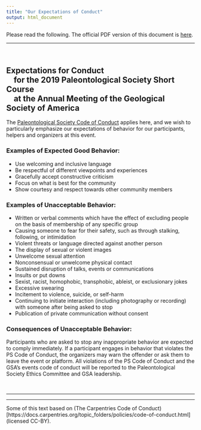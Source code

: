 ```yaml
---
title: "Our Expectations of Conduct"
output: html_document
---
```


Please read the following. The official PDF version of this document is [here](Expectations for Conduct for the 2019 Paleontological Society Short Course.pdf).

******
&nbsp;
&nbsp;

## **Expectations for Conduct** <br/> &nbsp;&nbsp;&nbsp; for the 2019 Paleontological Society Short Course <br/> &nbsp;&nbsp;&nbsp; at the Annual Meeting of the Geological Society of America

The [Paleontological Society Code of Conduct](https://www.paleosoc.org/paleontological-society-policy-on-non-discrimination-and-code-of-conduct/) applies here, and we wish to particularly emphasize our expectations of behavior for our participants, helpers and organizers at this event.

### Examples of Expected Good Behavior:

- Use welcoming and inclusive language
- Be respectful of different viewpoints and experiences
- Gracefully accept constructive criticism
- Focus on what is best for the community
- Show courtesy and respect towards other community members
  
### Examples of Unacceptable Behavior:

- Written or verbal comments which have the effect of excluding people on the basis of membership of any specific group
- Causing someone to fear for their safety, such as through stalking, following, or intimidation
- Violent threats or language directed against another person
- The display of sexual or violent images
- Unwelcome sexual attention
- Nonconsensual or unwelcome physical contact
- Sustained disruption of talks, events or communications
- Insults or put downs
- Sexist, racist, homophobic, transphobic, ableist, or exclusionary jokes
- Excessive swearing
- Incitement to violence, suicide, or self-harm
- Continuing to initiate interaction (including photography or recording) with someone after being asked to stop
- Publication of private communication without consent

### Consequences of Unacceptable Behavior:

Participants who are asked to stop any inappropriate behavior are expected to comply immediately. If a participant engages in behavior that violates the PS Code of Conduct, the organizers may warn the offender or ask them to leave the event or platform. All violations of the PS Code of Conduct and the GSA’s events code of conduct will be reported to the Paleontological Society Ethics Committee and
GSA leadership.

&nbsp;
&nbsp;

***
***
Some of this text based on (The Carpentries Code of Conduct)[https://docs.carpentries.org/topic_folders/policies/code-of-conduct.html] (licensed CC-BY).
